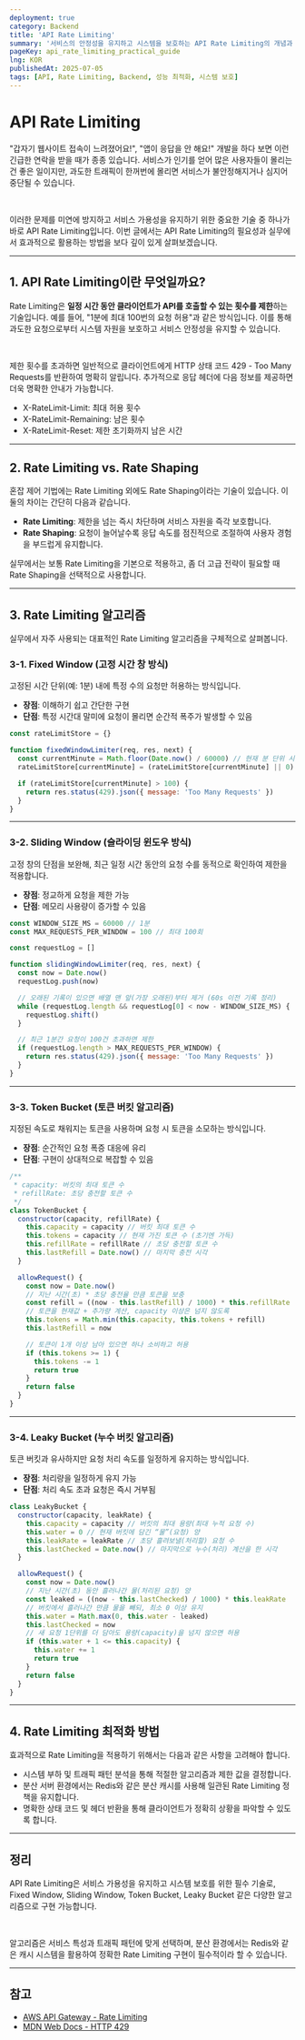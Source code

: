 ```yaml
---
deployment: true
category: Backend
title: 'API Rate Limiting'
summary: '서비스의 안정성을 유지하고 시스템을 보호하는 API Rate Limiting의 개념과 다양한 알고리즘을 알아봅시다.'
pageKey: api_rate_limiting_practical_guide
lng: KOR
publishedAt: 2025-07-05
tags: [API, Rate Limiting, Backend, 성능 최적화, 시스템 보호]
---
```


# API Rate Limiting

"갑자기 웹사이트 접속이 느려졌어요!", "앱이 응답을 안 해요!" 개발을 하다 보면 이런 긴급한 연락을 받을 때가 종종 있습니다. 서비스가 인기를 얻어 많은 사용자들이 몰리는 건 좋은 일이지만, 과도한 트래픽이 한꺼번에 몰리면 서비스가 불안정해지거나 심지어 중단될 수 있습니다.

<br />

이러한 문제를 미연에 방지하고 서비스 가용성을 유지하기 위한 중요한 기술 중 하나가 바로 <codeline>API Rate Limiting</codeline>입니다. 이번 글에서는 API Rate Limiting의 필요성과 실무에서 효과적으로 활용하는 방법을 보다 깊이 있게 살펴보겠습니다.

---

## 1. API Rate Limiting이란 무엇일까요?

<codeline>Rate Limiting</codeline>은 **일정 시간 동안 클라이언트가 API를 호출할
수 있는 횟수를 제한**하는 기술입니다. 예를 들어, "1분에 최대 100번의 요청
허용"과 같은 방식입니다. 이를 통해 과도한 요청으로부터 시스템 자원을 보호하고
서비스 안정성을 유지할 수 있습니다.

<br />

제한 횟수를 초과하면 일반적으로 클라이언트에게 <codeline>HTTP 상태 코드 429 - Too Many Requests</codeline>를 반환하여 명확히 알립니다. 추가적으로 응답 헤더에 다음 정보를 제공하면 더욱 명확한 안내가 가능합니다.

- <codeline>X-RateLimit-Limit</codeline>: 최대 허용 횟수
- <codeline>X-RateLimit-Remaining</codeline>: 남은 횟수
- <codeline>X-RateLimit-Reset</codeline>: 제한 초기화까지 남은 시간

---

## 2. Rate Limiting vs. Rate Shaping

혼잡 제어 기법에는 <codeline>Rate Limiting</codeline> 외에도 <codeline>Rate Shaping</codeline>이라는 기술이 있습니다. 이 둘의 차이는 간단히 다음과 같습니다.

- **Rate Limiting**: 제한을 넘는 즉시 차단하며 서비스 자원을 즉각 보호합니다.
- **Rate Shaping**: 요청이 늘어날수록 응답 속도를 점진적으로 조절하여 사용자 경험을 부드럽게 유지합니다.

실무에서는 보통 Rate Limiting을 기본으로 적용하고, 좀 더 고급 전략이 필요할 때 Rate Shaping을 선택적으로 사용합니다.

---

## 3. Rate Limiting 알고리즘

실무에서 자주 사용되는 대표적인 Rate Limiting 알고리즘을 구체적으로 살펴봅니다.

### 3-1. Fixed Window (고정 시간 창 방식)

고정된 시간 단위(예: 1분) 내에 특정 수의 요청만 허용하는 방식입니다.

- **장점**: 이해하기 쉽고 간단한 구현
- **단점**: 특정 시간대 말미에 요청이 몰리면 순간적 폭주가 발생할 수 있음

```javascript title="API Rate Limiting" showLineNumbers
const rateLimitStore = {}

function fixedWindowLimiter(req, res, next) {
  const currentMinute = Math.floor(Date.now() / 60000) // 현재 분 단위 시간
  rateLimitStore[currentMinute] = (rateLimitStore[currentMinute] || 0) + 1

  if (rateLimitStore[currentMinute] > 100) {
    return res.status(429).json({ message: 'Too Many Requests' })
  }
}
```

---

### 3-2. Sliding Window (슬라이딩 윈도우 방식)

고정 창의 단점을 보완해, 최근 일정 시간 동안의 요청 수를 동적으로 확인하여 제한을 적용합니다.

- **장점**: 정교하게 요청을 제한 가능
- **단점**: 메모리 사용량이 증가할 수 있음

```javascript title="API Rate Limiting" showLineNumbers
const WINDOW_SIZE_MS = 60000 // 1분
const MAX_REQUESTS_PER_WINDOW = 100 // 최대 100회

const requestLog = []

function slidingWindowLimiter(req, res, next) {
  const now = Date.now()
  requestLog.push(now)

  // 오래된 기록이 있으면 배열 맨 앞(가장 오래된)부터 제거 (60s 이전 기록 정리)
  while (requestLog.length && requestLog[0] < now - WINDOW_SIZE_MS) {
    requestLog.shift()
  }

  // 최근 1분간 요청이 100건 초과하면 제한
  if (requestLog.length > MAX_REQUESTS_PER_WINDOW) {
    return res.status(429).json({ message: 'Too Many Requests' })
  }
}
```

---

### 3-3. Token Bucket (토큰 버킷 알고리즘)

지정된 속도로 채워지는 토큰을 사용하며 요청 시 토큰을 소모하는 방식입니다.

- **장점**: 순간적인 요청 폭증 대응에 유리
- **단점**: 구현이 상대적으로 복잡할 수 있음

```javascript title="API Rate Limiting" showLineNumbers
/**
 * capacity: 버킷의 최대 토큰 수
 * refillRate: 초당 충전할 토큰 수
 */
class TokenBucket {
  constructor(capacity, refillRate) {
    this.capacity = capacity // 버킷 최대 토큰 수
    this.tokens = capacity // 현재 가진 토큰 수 (초기엔 가득)
    this.refillRate = refillRate // 초당 충전할 토큰 수
    this.lastRefill = Date.now() // 마지막 충전 시각
  }

  allowRequest() {
    const now = Date.now()
    // 지난 시간(초) * 초당 충전율 만큼 토큰을 보충
    const refill = ((now - this.lastRefill) / 1000) * this.refillRate
    // 토큰을 현재값 + 추가량 계산, capacity 이상은 넘지 않도록
    this.tokens = Math.min(this.capacity, this.tokens + refill)
    this.lastRefill = now

    // 토큰이 1개 이상 남아 있으면 하나 소비하고 허용
    if (this.tokens >= 1) {
      this.tokens -= 1
      return true
    }
    return false
  }
}
```

---

### 3-4. Leaky Bucket (누수 버킷 알고리즘)

토큰 버킷과 유사하지만 요청 처리 속도를 일정하게 유지하는 방식입니다.

- **장점**: 처리량을 일정하게 유지 가능
- **단점**: 처리 속도 초과 요청은 즉시 거부됨

```javascript title="API Rate Limiting" showLineNumbers
class LeakyBucket {
  constructor(capacity, leakRate) {
    this.capacity = capacity // 버킷의 최대 용량(최대 누적 요청 수)
    this.water = 0 // 현재 버킷에 담긴 “물”(요청) 양
    this.leakRate = leakRate // 초당 흘려보낼(처리할) 요청 수
    this.lastChecked = Date.now() // 마지막으로 누수(처리) 계산을 한 시각
  }

  allowRequest() {
    const now = Date.now()
    // 지난 시간(초) 동안 흘러나간 물(처리된 요청) 양
    const leaked = ((now - this.lastChecked) / 1000) * this.leakRate
    // 버킷에서 흘러나간 만큼 물을 빼되, 최소 0 이상 유지
    this.water = Math.max(0, this.water - leaked)
    this.lastChecked = now
    // 새 요청 1단위를 더 담아도 용량(capacity)을 넘지 않으면 허용
    if (this.water + 1 <= this.capacity) {
      this.water += 1
      return true
    }
    return false
  }
}
```

---

## 4. Rate Limiting 최적화 방법

효과적으로 Rate Limiting을 적용하기 위해서는 다음과 같은 사항을 고려해야 합니다.

- 시스템 부하 및 트래픽 패턴 분석을 통해 적절한 알고리즘과 제한 값을 결정합니다.
- 분산 서버 환경에서는 Redis와 같은 분산 캐시를 사용해 일관된 Rate Limiting 정책을 유지합니다.
- 명확한 상태 코드 및 헤더 반환을 통해 클라이언트가 정확히 상황을 파악할 수 있도록 합니다.

---

## 정리

API Rate Limiting은 서비스 가용성을 유지하고 시스템 보호를 위한 필수 기술로, Fixed Window, Sliding Window, Token Bucket, Leaky Bucket 같은 다양한 알고리즘으로 구현 가능합니다.

<br />

알고리즘은 서비스 특성과 트래픽 패턴에 맞게 선택하며, 분산 환경에서는 Redis와 같은 캐시 시스템을 활용하여 정확한 Rate Limiting 구현이 필수적이라 할 수 있습니다.

---

## 참고

- [AWS API Gateway - Rate Limiting](https://docs.aws.amazon.com/apigateway/latest/developerguide/api-gateway-request-throttling.html)
- [MDN Web Docs - HTTP 429](https://developer.mozilla.org/en-US/docs/Web/HTTP/Status/429)
